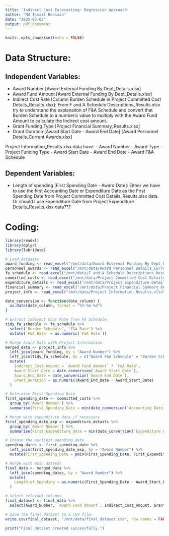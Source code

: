 ```yaml
---
title: 'Indirect Cost Forecasting: Regression Approach'
author: "Md Ismail Hossain"
date: "2025-03-03"
output: pdf_document
---
```


```r
knitr::opts_chunk$set(echo = FALSE)
```

\newpage

# Data Structure:

## Independent Variables:

 - Award Number [Award External Funding By Dept_Details.xlsx]
 - Award Fund Amount [Award External Funding By Dept_Details.xlsx]
 - Indirect Cost Rate [Column Burden Schedule in Project Committed Cost Details_Results.xlsx]: From F and A Schedule Descriptions_Results.xlsx try to understand the explanaiton of  F&A Schedule and convert that Burden Schedule to a numberic value to multiply with the Award Fund Amount to calculate the Indirect cost amount.
 - Grant Funding Type [Project Financial Summary_Results.xlsx]
 - Grant Duration [Award Start Date - Award End Date] [Award Personnel Details_Current Awards.xlsx]
 
 
 
 Project Information_Results.xlsx data have:
 - Award Number
 - Award Type
 - Project Funding Type
 - Award Start Date
 - Award End Date
 - Award F&A Schedule
 
 
 
 
 
## Dependent Variables:

 - Length of spending [First Spending Date - Award Date]: Either we have to use the first Accounting Date or Expenditure Date as the First Spending Date from Project Committed Cost Details_Results.xlsx data. Or should I use Expenditure Date from Project Expenditure Details_Results.xlsx data???


# Coding:


```r
library(readxl)
library(dplyr)
library(lubridate)

# Load datasets
award_funding <- read_excel("/mnt/data/Award External Funding By Dept_Details.xlsx")
personnel_awards <- read_excel("/mnt/data/Award Personnel Details_Current Awards.xlsx")
fa_schedule <- read_excel("/mnt/data/F and A Schedule Descriptions_Results.xlsx")
committed_costs <- read_excel("/mnt/data/Project Committed Cost Details_Results.xlsx")
expenditure_details <- read_excel("/mnt/data/Project Expenditure Details_Results.xlsx")
financial_summary <- read_excel("/mnt/data/Project Financial Summary_Results.xlsx")
project_info <- read_excel("/mnt/data/Project Information_Results.xlsx")

date_conversion <- function(date_column) {
  as.Date(date_column, format = "%Y-%m-%d")
}

# Extract Indirect Cost Rate from FA Schedule
tidy_fa_schedule <- fa_schedule %>%
  select(`Burden Schedule`, `F&A Rate`) %>%
  mutate(`F&A Rate` = as.numeric(`F&A Rate`))

# Merge Award Data with Project Information
merged_data <- project_info %>%
  left_join(award_funding, by = "Award Number") %>%
  left_join(tidy_fa_schedule, by = c("Award F&A Schedule" = "Burden Schedule")) %>%
  mutate(
    Indirect_Cost_Amount = `Award Fund Amount` * `F&A Rate`,
    Award_Start_Date = date_conversion(`Award Start Date`),
    Award_End_Date = date_conversion(`Award End Date`),
    Grant_Duration = as.numeric(Award_End_Date - Award_Start_Date)
  )

# Determine First Spending Date
first_spending_date <- committed_costs %>%
  group_by(`Award Number`) %>%
  summarise(First_Spending_Date = min(date_conversion(`Accounting Date`)))

# Merge with expenditure data if necessary
first_spending_date_exp <- expenditure_details %>%
  group_by(`Award Number`) %>%
  summarise(First_Expenditure_Date = min(date_conversion(`Expenditure Date`)))

# Choose the earliest spending date
spending_dates <- first_spending_date %>%
  left_join(first_spending_date_exp, by = "Award Number") %>%
  mutate(First_Spending_Date = pmin(First_Spending_Date, First_Expenditure_Date, na.rm = TRUE))

# Merge with main dataset
final_data <- merged_data %>%
  left_join(spending_dates, by = "Award Number") %>%
  mutate(
    Length_of_Spending = as.numeric(First_Spending_Date - Award_Start_Date)
  )

# Select relevant columns
final_dataset <- final_data %>%
  select(Award_Number, `Award Fund Amount`, Indirect_Cost_Amount, Grant_Duration, Length_of_Spending, `Grant Funding Type`)

# Save the final dataset to a CSV file
write.csv(final_dataset, "/mnt/data/final_dataset.csv", row.names = FALSE)

print("Final dataset created successfully.")

```

